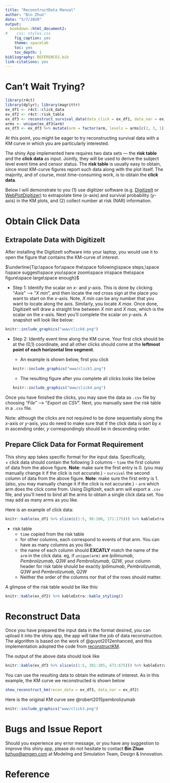 ```yaml
---
title: "ReconstructData Manual"
author: "Bin Zhuo"
date: "5/7/2020"
output:
  bookdown::html_document2:
#    css: styles.css
    fig_caption: yes
    theme: spacelab
    toc: yes
    toc_depth: 1
bibliography: REFERENCES.bib
link-citations: yes
---
```



# Can't Wait Trying?

```r
library(r4ct)
library(dplyr); library(magrittr)
ex_df1 <- r4ct::click_data
ex_df2 <- r4ct::risk_table
ex_df3 <- reconstruct_survival_data(data_click = ex_df1, data_nar = ex_df2)
arms <- unique(ex_df3$arm)
ex_df3 <- ex_df3 %>% mutate(arm = factor(arm, levels = arms[c(2, 3, 1)])) %>% arrange(arm)
```

At this point, you might be eager to try reconstructing survival data with a KM
curve in which you are particularly interested. 

The shiny App implemented here requires two data sets --- the **risk table** and
the **click data** as input. Jointly, they will be used to derive the subject
level event time and censor status. The **risk table** is usually easy to
obtain, since most KM-curve figures report such data along with the plot itself.
The majority, and of course, most time-consuming work, is to obtain the **click data**.

Below I will demonstrate to you (1) use digitizer software (e.g.
[DigitizeIt](https://www.digitizeit.de/) or [WebPlotDigitizer](https://automeris.io/WebPlotDigitizer/)) to extrapolate time ($x$-axis) and
survival probability ($y$-axis) in the KM plots, and (2) collect number
at risk (NAR) information.


# Obtain Click Data

## Extrapolate Data with DigitizeIt

After installing the DigitizeIt software into your laptop, you would use it to
open the figure that contains the KM-curve of interest.


$\underline{Tip:\space for\space the\space following\space steps,\space I\space suggest\space you\space zoom\space in\space the\space figure\space large\space enough}$

  * Step 1: Identify the scalar on $x$- and $y$-axis. This is done by clicking
  "*Axis*" --> "*X min*", and then locate the red cross sign at the place you
  want to start on the $x$-axis. Note, *X min* can be any number that you want
  to locate along the axis. Similarly, you locate *X max*. Once done, DigitizeIt
  will draw a straight line between *X min* and *X max*, which is the scalar on
  the $x$-axis. Next you'll complete the scalar on $y$-axis. A snapshot will
  look like below:
  
```r
knitr::include_graphics("www/click0.png")
```
  
* Step 2: Identify event time along the KM curve. Your first click should be at
the (0,1) coordinate, and all other clicks should come at the **leftmost point
of each horizontal line segment**. 

    + An example is shown below, first you click
```r
knitr::include_graphics("www/click1.png")
```

    + The resulting figure after you complete all clicks looks like below
```r
knitr::include_graphics("www/click4.png")
```


Once you have finished the clicks, you may save the data as `.csv` file by
choosing "*File*" --> "*Export as CSV*". Next, you manually save the risk table
in a `.csv` file.


Note: although the clicks are not required to be done sequentially along the
$x$-axis or $y$-axis, you do need to make sure that if the click data is sort by
$x$ in ascending order, $y$ correspondingly should be in descending order.

## Prepare Click Data for Format Requirement 
This shiny app takes specific format for the input data. Specifically,   
  + click data should contain the following 3 columns
    - `time` the first column of data from the above figure. **Note**: make sure
    the first entry is 0. (you may manually change it if the click is not accurate.)
    - `survival` the second column of data from the above figure. **Note**: make 
    sure the first entry is 1. (also, you may manually change it if the click is not accurate.)
    - `arm` which arm does the click come from.
 Using DigitizeIt, each arm will export a `.csv` file, and you'll need to bind all
 the arms to obtain a single click data set. You may add as many arms as you like.
 
 Here is an example of click data: 
 
```r

knitr::kable(ex_df1 %>% slice(c(1:5, 96:100, 171:175))) %>% kableExtra::kable_styling()
```
 
  + risk table
    - `time` copied from the risk table
    -  for other columns, each correspond to events of that arm. You can have as
    many columns as you like.
    - the name of each column should **EXCATLY** match the name of the `arm` in
    the click data. eg, if `unique(arm)` are *Ipilimumab*, *Pembrolizumab, Q3W*
    and *Pembrolizumab, Q2W*, your column header for risk table should be
    exactly *Ipilimumab*, *Pembrolizumab, Q3W* and *Pembrolizumab, Q2W*
    - Neither the order of the columns nor that of the rows should matter.
  
    
  A glimpse of the risk table would be like this:    
  
```r

knitr::kable(ex_df2) %>% kableExtra::kable_styling()
```
   
   
# Reconstruct Data 

Once you have prepared the input data in the format desired, you can upload it 
into the shiny app, the app will take the job of data reconstruction. The
algorithm is based on the work of  @guyot2012enhanced, and this implementation 
adopted the code from [reconstructKM](https://github.com/ryanrsun/reconstructKM).

The output of the above data should look like 


```r

knitr::kable(ex_df3 %>% slice(c(1:5, 301:305, 671:675))) %>% kableExtra::kable_styling()
```
 
You can use the resulting data to obtain the estimate of interest. As in this 
example, the KM curve we reconstructed is shown below 

```r
show_reconstruct_km(recon_data = ex_df3, data_nar = ex_df2)
```

Here is the original KM curve see @robert2015pembrolizumab

```r
knitr::include_graphics("www/click3.png")
```

# Bugs and Issue Report
Should you experience any error message, or you have any suggestion to improve this shiny app, please do not hesitate to contact **Bin Zhuo** <bzhuo@amgen.com> at Modeling and Simulation Team, Design & Innovation. 

# Reference 
 
    
    